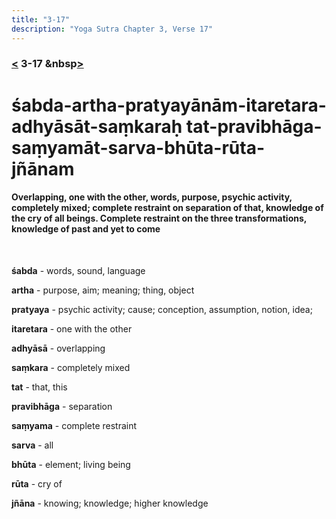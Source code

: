 ```yaml
---
title: "3-17"
description: "Yoga Sutra Chapter 3, Verse 17"
---
```


### [<](/Chapter-3/3-16) 3-17 &nbsp[>](/Chapter-3/3-18/)

# śabda-artha-pratyayānām-itaretara-adhyāsāt-saṃkaraḥ tat-pravibhāga-saṃyamāt-sarva-bhūta-rūta-jñānam

#### Overlapping, one with the other, words, purpose, psychic activity, completely mixed; complete restraint on separation of that, knowledge of the cry of all beings. Complete restraint on the three transformations, knowledge of past and yet to come

<br />

**śabda** - words, sound, language

**artha** - purpose, aim; meaning; thing, object

**pratyaya** - psychic activity; cause; conception, assumption, notion, idea;

**itaretara** - one with the other

**adhyāsā** - overlapping

**saṃkara** - completely mixed

**tat** - that, this

**pravibhāga** - separation

**saṃyama** - complete restraint

**sarva** - all

**bhūta** - element; living being

**rūta** - cry of

**jñāna** - knowing; knowledge; higher knowledge

<br />
